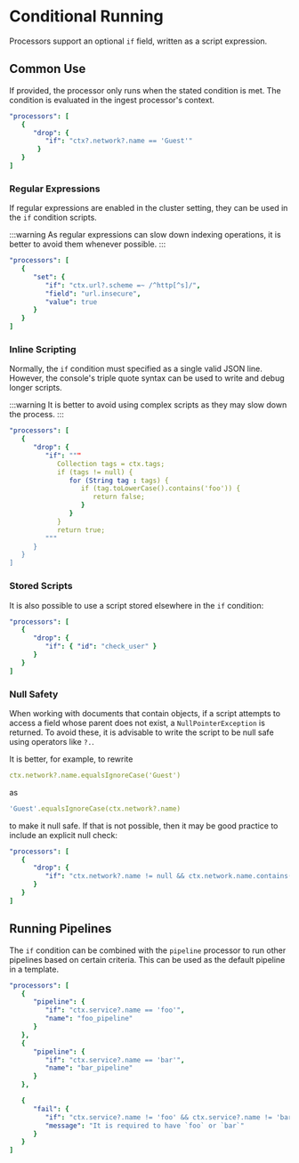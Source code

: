 # Conditional Running

Processors support an optional `if` field, written as a script expression.

## Common Use

If provided, the processor only runs when the stated condition is met. The condition is evaluated in the ingest processor's context.

```yaml
"processors": [
   {
      "drop": {
         "if": "ctx?.network?.name == 'Guest'"
	   }
   }
]
```

### Regular Expressions

If regular expressions are enabled in the cluster setting, they can be used in the `if` condition scripts.

:::warning
As regular expressions can slow down indexing operations, it is better to avoid them whenever possible.
:::

```yaml
"processors": [
   {
      "set": {
         "if": "ctx.url?.scheme =~ /^http[^s]/",
         "field": "url.insecure",
         "value": true
      }
   }
]
```

### Inline Scripting

Normally, the `if` condition must specified as a single valid JSON line. However, the console's triple quote syntax can be used to write and debug longer scripts.

:::warning
It is better to avoid using complex scripts as they may slow down the process.
:::

```yaml
"processors": [
   {
      "drop": {
         "if": """
            Collection tags = ctx.tags;
            if (tags != null) {
               for (String tag : tags) {
                  if (tag.toLowerCase().contains('foo')) {
                     return false;
                  }
               }
            }
            return true;
         """
      }
   }
]
```

### Stored Scripts

It is also possible to use a script stored elsewhere in the `if` condition:

```yaml
"processors": [
   {
      "drop": {
         "if": { "id": "check_user" }
      }
   }
]
```

### Null Safety

When working with documents that contain objects, if a script attempts to access a field whose parent does not exist, a `NullPointerException` is returned. To avoid these, it is advisable to write the script to be null safe using operators like `?.`.

It is better, for example, to rewrite

```yaml
ctx.network?.name.equalsIgnoreCase('Guest')
```
as

```yaml
'Guest'.equalsIgnoreCase(ctx.network?.name)
```

to make it null safe. If that is not possible, then it may be good practice to include an explicit null check:

```yaml
"processors": [
   {
      "drop": {
         "if": "ctx.network?.name != null && ctx.network.name.contains('Guest')"
      }
   }
]
```

## Running Pipelines

The `if` condition can be combined with the `pipeline` processor to run other pipelines based on certain criteria. This can be used as the default pipeline in a template.

```yaml
"processors": [
   {
      "pipeline": {
         "if": "ctx.service?.name == 'foo'",
         "name": "foo_pipeline"
      }
   },
   {
      "pipeline": {
         "if": "ctx.service?.name == 'bar'",
         "name": "bar_pipeline"
      }
   },

   {
      "fail": {
         "if": "ctx.service?.name != 'foo' && ctx.service?.name != 'bar'",
         "message": "It is required to have `foo` or `bar`"
      }
   }
]
```
